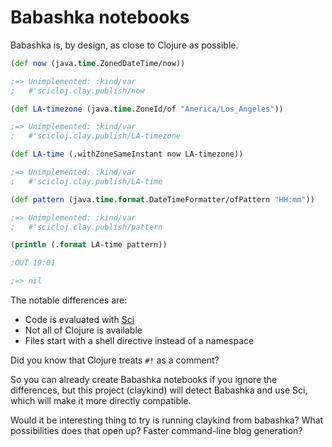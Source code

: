 # Babashka notebooks

Babashka is, by design, as close to Clojure as possible.

```clojure
(def now (java.time.ZonedDateTime/now))

;=> Unimplemented: :kind/var
;   #'scicloj.clay.publish/now
```

```clojure
(def LA-timezone (java.time.ZoneId/of "America/Los_Angeles"))

;=> Unimplemented: :kind/var
;   #'scicloj.clay.publish/LA-timezone
```

```clojure
(def LA-time (.withZoneSameInstant now LA-timezone))

;=> Unimplemented: :kind/var
;   #'scicloj.clay.publish/LA-time
```

```clojure
(def pattern (java.time.format.DateTimeFormatter/ofPattern "HH:mm"))

;=> Unimplemented: :kind/var
;   #'scicloj.clay.publish/pattern
```

```clojure
(println (.format LA-time pattern))

;OUT 19:01

;=> nil
```

The notable differences are:

* Code is evaluated with [Sci](https://github.com/babashka/SCI)
* Not all of Clojure is available
* Files start with a shell directive instead of a namespace

Did you know that Clojure treats `#!` as a comment?

So you can already create Babashka notebooks if you ignore the differences,
but this project (claykind) will detect Babashka and use Sci,
which will make it more directly compatible.

Would it be interesting thing to try is running claykind from babashka?
What possibilities does that open up?
Faster command-line blog generation?
